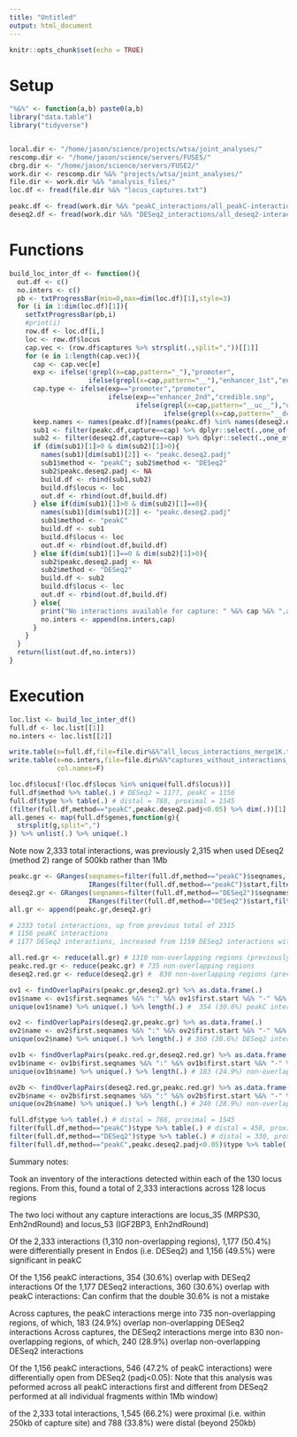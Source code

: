 ```yaml
---
title: "Untitled"
output: html_document
---
```


```r
knitr::opts_chunk$set(echo = TRUE)
```

# Setup 

```r

"%&%" <- function(a,b) paste0(a,b)
library("data.table")
library("tidyverse")


local.dir <- "/home/jason/science/projects/wtsa/joint_analyses/"
rescomp.dir <- "/home/jason/science/servers/FUSE5/"
cbrg.dir <- "/home/jason/science/servers/FUSE2/"
work.dir <- rescomp.dir %&% "projects/wtsa/joint_analyses/"
file.dir <- work.dir %&% "analysis_files/"
loc.df <- fread(file.dir %&% "locus_captures.txt")

```


```r

peakc.df <- fread(work.dir %&% "peakC_interactions/all_peakC-interactions_merge1K.txt")
deseq2.df <- fread(work.dir %&% "DESeq2_interactions/all_deseq2-interactions_merge1K.txt")

```


# Functions

```r

build_loc_inter_df <- function(){
  out.df <- c()
  no.inters <- c()
  pb <- txtProgressBar(min=0,max=dim(loc.df)[1],style=3)
  for (i in 1:dim(loc.df)[1]){
    setTxtProgressBar(pb,i)
    #print(i)
    row.df <- loc.df[i,]
    loc <- row.df$locus
    cap.vec <- (row.df$captures %>% strsplit(.,split=","))[[1]]
    for (e in 1:length(cap.vec)){
      cap <- cap.vec[e]
      exp <- ifelse(!grepl(x=cap,pattern="_"),"promoter",
                    ifelse(grepl(x=cap,pattern="__"),"enhancer_1st","enhancer_2nd"))
      cap.type <- ifelse(exp=="promoter","promoter",
                         ifelse(exp=="enhancer_2nd","credible.snp",
                                ifelse(grepl(x=cap,pattern="__uc__"),"upstream.control",
                                       ifelse(grepl(x=cap,pattern="__dc__"),"downstream.control","credible.snp"))))
      keep.names <- names(peakc.df)[names(peakc.df) %in% names(deseq2.df)]
      sub1 <- filter(peakc.df,capture==cap) %>% dplyr::select(.,one_of(c(keep.names,"padj")))
      sub2 <- filter(deseq2.df,capture==cap) %>% dplyr::select(.,one_of(keep.names))
      if (dim(sub1)[1]>0 & dim(sub2)[1]>0){
        names(sub1)[dim(sub1)[2]] <- "peakc.deseq2.padj"
        sub1$method <- "peakC"; sub2$method <- "DESeq2"
        sub2$peakc.deseq2.padj <- NA
        build.df <- rbind(sub1,sub2)
        build.df$locus <- loc
        out.df <- rbind(out.df,build.df)
      } else if(dim(sub1)[1]>0 & dim(sub2)[1]==0){
        names(sub1)[dim(sub1)[2]] <- "peakc.deseq2.padj"
        sub1$method <- "peakC"
        build.df <- sub1
        build.df$locus <- loc
        out.df <- rbind(out.df,build.df)
      } else if(dim(sub1)[1]==0 & dim(sub2)[1]>0){
        sub2$peakc.deseq2.padj <- NA
        sub2$method <- "DESeq2"
        build.df <- sub2   
        build.df$locus <- loc
        out.df <- rbind(out.df,build.df)
      } else{
        print("No interactions available for capture: " %&% cap %&% ",at locus: " %&% loc)
        no.inters <- append(no.inters,cap)
      }
    }    
  }
  return(list(out.df,no.inters))
}

```


# Execution 

```r

loc.list <- build_loc_inter_df()
full.df <- loc.list[[1]]
no.inters <- loc.list[[2]]

write.table(x=full.df,file=file.dir%&%"all_locus_interactions_merge1K.txt",sep="\t",row.names=F,quote=F)
write.table(x=no.inters,file=file.dir%&%"captures_without_interactions_merge1K.txt",sep="\t",row.names=F,quote=F,
            col.names=F)

```


```r

loc.df$locus[!(loc.df$locus %in% unique(full.df$locus))]
full.df$method %>% table(.) # DESeq2 = 1177, peakC = 1156
full.df$type %>% table(.) # distal = 788, proximal = 1545
(filter(full.df,method=="peakC",peakc.deseq2.padj<0.05) %>% dim(.))[1] # 546
all.genes <- map(full.df$genes,function(g){
  strsplit(g,split=",")
}) %>% unlist(.) %>% unique(.)

```

Note now 2,333 total interactions, was previously 2,315 when used DEseq2 (method 2) range of 500kb rather than 1Mb 

```r

peakc.gr <- GRanges(seqnames=filter(full.df,method=="peakC")$seqnames,
                    IRanges(filter(full.df,method=="peakC")$start,filter(full.df,method=="peakC")$end))
deseq2.gr <- GRanges(seqnames=filter(full.df,method=="DESeq2")$seqnames,
                    IRanges(filter(full.df,method=="DESeq2")$start,filter(full.df,method=="DESeq2")$end))
all.gr <- append(peakc.gr,deseq2.gr)

# 2333 total interactions, up from previous total of 2315
# 1156 peakC interactions
# 1177 DESeq2 interactions, increased from 1159 DESeq2 interactions with previous range (500kb)

all.red.gr <- reduce(all.gr) # 1310 non-overlapping regions (previously 1299)
peakc.red.gr <- reduce(peakc.gr) # 735 non-overlapping regions
deseq2.red.gr <- reduce(deseq2.gr) #  830 non-overlapping regions (previously 823)

ov1 <- findOverlapPairs(peakc.gr,deseq2.gr) %>% as.data.frame(.)
ov1$name <- ov1$first.seqnames %&% ":" %&% ov1$first.start %&% "-" %&% ov1$first.end
unique(ov1$name) %>% unique(.) %>% length(.) #  354 (30.6%) peakC interactions overlap DESeq2 interactions; previously 333

ov2 <- findOverlapPairs(deseq2.gr,peakc.gr) %>% as.data.frame(.)
ov2$name <- ov2$first.seqnames %&% ":" %&% ov2$first.start %&% "-" %&% ov2$first.end
unique(ov2$name) %>% unique(.) %>% length(.) # 360 (30.6%) DESeq2 interactions overlap peakC interactions; previously 364

ov1b <- findOverlapPairs(peakc.red.gr,deseq2.red.gr) %>% as.data.frame(.)
ov1b$name <- ov1b$first.seqnames %&% ":" %&% ov1b$first.start %&% "-" %&% ov1b$first.end
unique(ov1b$name) %>% unique(.) %>% length(.) # 183 (24.9%) non-overlapping peakC interactions interact non-overlapping DESeq2 interactions ; previously 179

ov2b <- findOverlapPairs(deseq2.red.gr,peakc.red.gr) %>% as.data.frame(.)
ov2b$name <- ov2b$first.seqnames %&% ":" %&% ov2b$first.start %&% "-" %&% ov2b$first.end
unique(ov2b$name) %>% unique(.) %>% length(.) # 240 (28.9%) non-overlapping DESeq2 interactions interact non-overlapping peakC interactions ; previously 244

```


```r

full.df$type %>% table(.) # distal = 788, proximal = 1545
filter(full.df,method=="peakC")$type %>% table(.) # distal = 458, proximal = 698
filter(full.df,method=="DESeq2")$type %>% table(.) # distal = 330, proximal = 847
filter(full.df,method=="peakC",peakc.deseq2.padj<0.05)$type %>% table(.) # distal = 197, proximal = 349 
```


Summary notes: 

Took an inventory of the interactions detected within each of the 130 locus regions. From this, found a total of 2,333 interactions across 128 locus regions 

The two loci without any capture interactions are locus_35 (MRPS30, Enh2ndRound) and locus_53 (IGF2BP3, Enh2ndRound)

Of the 2,333 interactions (1,310 non-overlapping regions), 1,177 (50.4%) were differentially present in Endos (i.e. DESeq2) and 1,156 (49.5%) were significant in peakC

Of the 1,156 peakC interactions, 354 (30.6%) overlap with DESeq2 interactions 
Of the 1,177 DESeq2 interactions, 360 (30.6%) overlap with peakC interactions: Can confirm that the double 30.6% is not a mistake 

Across captures, the peakC interactions merge into 735 non-overlapping regions, of which, 183 (24.9%) overlap non-overlapping DESeq2 interactions 
Across captures, the DESeq2 interactions merge into 830 non-overlapping regions, of which, 240 (28.9%) overlap non-overlapping DESeq2 interactions 

Of the 1,156 peakC interactions, 546 (47.2% of peakC interactions) were differentially open from DESeq2 (padj<0.05): Note that this analysis was peformed across all peakC interactions first and different from DESeq2 performed at all individual fragments within 1Mb window) 

of the 2,333 total interactions, 1,545 (66.2%) were proximal (i.e. within 250kb of capture site) and 788 (33.8%) were distal (beyond 250kb) 








